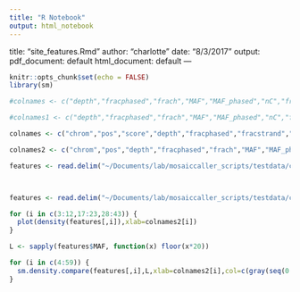 ```yaml
---
title: "R Notebook"
output: html_notebook
---
```

title: "site_features.Rmd"
author: "charlotte"
date: "8/3/2017"
output:
  pdf_document: default
  html_document: default
---

```r
knitr::opts_chunk$set(echo = FALSE)
library(sm)
```

```r
#colnames <- c("depth","fracphased","frach","MAF","MAF_phased","nC","fracC","Cavgbq","Cfrach","Cavgmapq","CMAF","CavgXL","CavgXV","CavgXR","CavgXB","Cavgpos","Cavgclip","Cavgind","CfracXT","CavgASXS","Navgbq","Nfrach","Navgmapq","NMAF","NavgXL","NavgXV","NavgXR","NavgXB","Navgpos","Navgclip","Navgind","NfracXT","NavgASXS","weightedCbq","MavgXL","MavgXV","MavgXR","MavgXB","Mavgbq","Mavgmapq","Mavgpos","Mavgclip","Mavgind","MfracXT","MavgASXS","weightedMbq","JavgXL","JavgXV","JavgXR","JavgXB","Javgbq","Javgmapq","Javgpos","Javgclip","Javgind","JfracXT","JavgASXS","MAFnorm","fracOtherAllele")

#colnames1 <- c("depth","fracphased","frach","MAF","MAF_phased","nC","fracC","Cavgbq","Cfrach","CMAF","Cavgpos","Cavgclip","Cavgind","CavgASXS","Navgbq","Nfrach","NMAF","Navgpos","Navgclip","Navgind","NavgASXS","weightedCbq","Mavgbq","Mavgpos","Mavgclip","Mavgind","MavgASXS","weightedMbq","Javgbq","Javgpos","Javgclip","Javgind","JavgASXS")

colnames <- c("chrom","pos","score","depth","fracphased","fracstrand","frach","MAF","MAF_phased","nC","fracC","Cavgbq","Cfrach","Cavgmapq","Cfracstrand","CMAF","CavgXL","CavgXV","CavgXR","CavgXB","Cavgpos","Cavgclip","Cavgind","Cfracclip","Cfracind","CfracXT","CavgASXS","Navgbq","Nfrach","Navgmapq","Nfracstrand","NMAF","NavgXL","NavgXV","NavgXR","NavgXB","Navgpos","Navgclip","Nfracclip","Nfracind","Navgind","NfracXT","NavgASXS","weightedCbq","Cavgibq","Mavgbq","Mavgmapq","Mfracstrand","Mavgpos","Mavgclip","Mavgind","Mfracclip","Mfracind","Mavgibq","weightedMbq","MfracXT","MavgASXS","Javgbq","Javgmapq","Jfracstrand","Javgpos","Javgclip","Javgind","Jfracclip","Jfracind","JfracXT","JavgASXS","MAFnorm","fracOtherAllele")

colnames2 <- c("chrom","pos","depth","fracphased","frach","MAF","MAF_phased","MAFh0","MAFh1","fracC","Cfrach","CMAF","CavgXL","CavgXV","CavgXR","CavgXB","Cavgpos","Cavgclip","Cfracclip","Cavgind","Cfracind","Nfrach","NMAF","NavgXL","NavgXV","NavgXR","NavgXB","Navgpos","Navgclip","Nfracclip","Navgind","Nfracind","Mavgpos","Mavgclip","Mfracclip","Mavgind","Mfracind","Javgpos","Javgclip","Jfracclip","Javgind","Jfracind","MAFnorm")
```

```r
features <- read.delim("~/Documents/lab/mosaiccaller_scripts/testdata/cex/filteringfeatures_norepeat.txtscan_norepeat1.bed.filteringfeatures",col.names=colnames2) #sorted in rank order



features <- read.delim("~/Documents/lab/mosaiccaller_scripts/testdata/cex/filteringfeatures_norepeat.txtscan_norepeat1.bed.filteringfeatures",col.names=colnames)


```

```r
for (i in c(3:12,17:23,28:43)) {
  plot(density(features[,i]),xlab=colnames2[i])
}
```


```r
L <- sapply(features$MAF, function(x) floor(x*20))

for (i in c(4:59)) {
  sm.density.compare(features[,i],L,xlab=colnames2[i],col=c(gray(seq(0.9,0,-0.05))),lty=rep(1,21))
}

```
